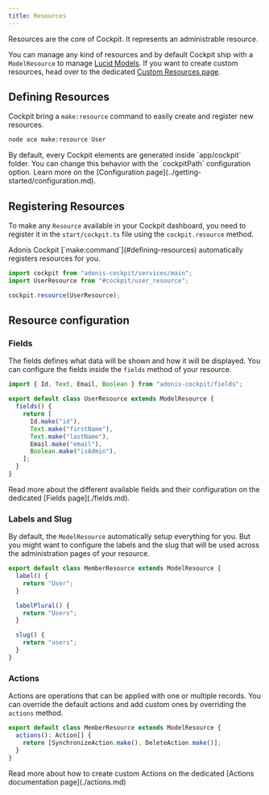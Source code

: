 ```yaml
---
title: Resources
---
```


Resources are the core of Cockpit. It represents an administrable resource.

You can manage any kind of resources and by default Cockpit ship with a `ModelResource` to manage [Lucid Models](https://lucid.adonisjs.com/docs/models). If you want to create custom resources, head over to the dedicated [Custom Resources page](../advanced/custom-resources.md).

## Defining Resources

Cockpit bring a `make:resource` command to easily create and register new resources.

```sh
node ace make:resource User
```

<Callout>
  By default, every Cockpit elements are generated inside `app/cockpit` folder.
  You can change this behavior with the `cockpitPath` configuration option.
  Learn more on the [Configuration page](../getting-started/configuration.md).
</Callout>

## Registering Resources

To make any `Resource` available in your Cockpit dashboard, you need to register it in the `start/cockpit.ts` file using the `cockpit.resource` method.

<Callout>
  Adonis Cockpit [`make:command`](#defining-resources) automatically registers
  resources for you.
</Callout>

```ts
import cockpit from "adonis-cockpit/services/main";
import UserResource from "#cockpit/user_resource";

cockpit.resource(UserResource);
```

## Resource configuration

### Fields

The fields defines what data will be shown and how it will be displayed. You can configure the fields inside the `fields` method of your resource.

```ts
import { Id, Text, Email, Boolean } from "adonis-cockpit/fields";

export default class UserResource extends ModelResource {
  fields() {
    return [
      Id.make("id"),
      Text.make("firstName"),
      Text.make("lastName"),
      Email.make("email"),
      Boolean.make("isAdmin"),
    ];
  }
}
```

<Callout>
  Read more about the different available fields and their configuration on the
  dedicated [Fields page](./fields.md).
</Callout>

### Labels and Slug

By default, the `ModelResource` automatically setup everything for you. But you might want to configure the labels and the slug that will be used across the administration pages of your resource.

```ts
export default class MemberResource extends ModelResource {
  label() {
    return "User";
  }

  labelPlural() {
    return "Users";
  }

  slug() {
    return "users";
  }
}
```

### Actions

Actions are operations that can be applied with one or multiple records. You can override the default actions and add custom ones by overriding the `actions` method.

```ts
export default class MemberResource extends ModelResource {
  actions(): Action[] {
    return [SynchronizeAction.make(), DeleteAction.make()];
  }
}
```

<Callout>
  Read more about how to create custom Actions on the dedicated [Actions
  documentation page](./actions.md)
</Callout>
